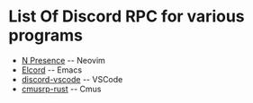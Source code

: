 =List Of Discord RPC for various programs=

* [[https://github.com/andweeb/presence.nvim|N Presence]] -- Neovim
* [[https://github.com/Mstrodl/elcord|Elcord]] -- Emacs
* [[https://github.com/iCrawl/discord-vscode|discord-vscode]] -- VSCode
* [[https://github.com/pascalpuffke/cmusrp-rust|cmusrp-rust]] -- Cmus
